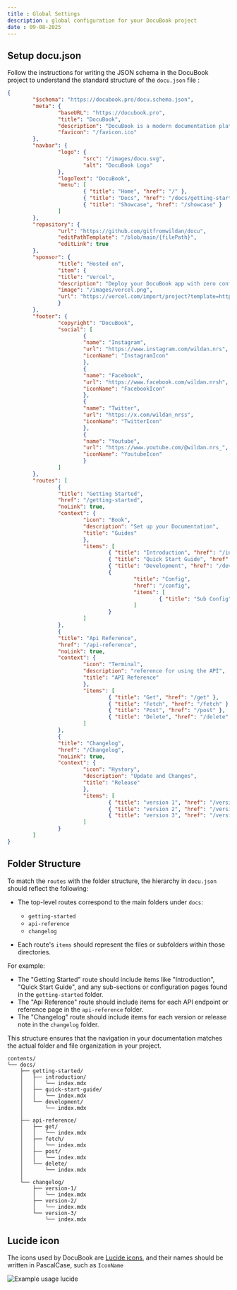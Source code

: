 ```yaml
---
title : Global Settings
description : global configuration for your DocuBook project
date : 09-08-2025
---
```


## Setup docu.json

Follow the instructions for writing the JSON schema in the DocuBook project to understand the standard structure of the `docu.json` file :

```json:docu.json
{
        "$schema": "https://docubook.pro/docu.schema.json",
        "meta": {
                "baseURL": "https://docubook.pro",
                "title": "DocuBook",
                "description": "DocuBook is a modern documentation platform for building, deploying, and managing your docs with ease.",
                "favicon": "/favicon.ico"
        },
        "navbar": {
                "logo": {
                        "src": "/images/docu.svg",
                        "alt": "DocuBook Logo"
                },
                "logoText": "DocuBook",
                "menu": [
                        { "title": "Home", "href": "/" },
                        { "title": "Docs", "href": "/docs/getting-started/introduction" },
                        { "title": "Showcase", "href": "/showcase" }
                ]
        },
        "repository": {
                "url": "https://github.com/gitfromwildan/docu",
                "editPathTemplate": "/blob/main/{filePath}",
                "editLink": true
        },
        "sponsor": {
                "title": "Hosted on",
                "item": {
                "title": "Vercel",
                "description": "Deploy your DocuBook app with zero configuration.",
                "image": "/images/vercel.png",
                "url": "https://vercel.com/import/project?template=https://github.com/DocuBook/docubook"
                }
        },
        "footer": {
                "copyright": "DocuBook",
                "social": [
                        {
                        "name": "Instagram",
                        "url": "https://www.instagram.com/wildan.nrs",
                        "iconName": "InstagramIcon"
                        },
                        {
                        "name": "Facebook",
                        "url": "https://www.facebook.com/wildan.nrsh",
                        "iconName": "FacebookIcon"
                        },
                        {
                        "name": "Twitter",
                        "url": "https://x.com/wildan_nrss",
                        "iconName": "TwitterIcon"
                        },
                        {
                        "name": "Youtube",
                        "url": "https://www.youtube.com/@wildan.nrs_",
                        "iconName": "YoutubeIcon"
                        }
                ]
        },
        "routes": [
                {
                "title": "Getting Started",
                "href": "/getting-started",
                "noLink": true,
                "context": {
                        "icon": "Book",
                        "description": "Set up your Documentation",
                        "title": "Guides"
                        },
                        "items": [
                                { "title": "Introduction", "href": "/introduction" },
                                { "title": "Quick Start Guide", "href": "/quick-start-guide" },
                                { "title": "Development", "href": "/development" },
                                {
                                        "title": "Config",
                                        "href": "/config",
                                        "items": [
                                                { "title": "Sub Config", "href": "/subconfig" }
                                        ]
                                }
                        ]
                },
                {
                "title": "Api Reference",
                "href": "/api-reference",
                "noLink": true,
                "context": {
                        "icon": "Terminal",
                        "description": "reference for using the API",
                        "title": "API Reference"
                        },
                        "items": [
                                { "title": "Get", "href": "/get" },
                                { "title": "Fetch", "href": "/fetch" },
                                { "title": "Post", "href": "/post" },
                                { "title": "Delete", "href": "/delete" }
                        ]
                },
                {
                "title": "Changelog",
                "href": "/Changelog",
                "noLink": true,
                "context": {
                        "icon": "Hystory",
                        "description": "Update and Changes",
                        "title": "Release"
                        },
                        "items": [
                                { "title": "version 1", "href": "/version-1" },
                                { "title": "version 2", "href": "/version-2" },
                                { "title": "version 3", "href": "/version-3" }
                        ]
                }
        ]
}
```

## Folder Structure

To match the `routes` with the folder structure, the hierarchy in `docu.json` should reflect the following:

- The top-level routes correspond to the main folders under `docs`:
  - `getting-started`
  - `api-reference`
  - `changelog`

- Each route's `items` should represent the files or subfolders within those directories.

For example:
- The "Getting Started" route should include items like "Introduction", "Quick Start Guide", and any sub-sections or configuration pages found in the `getting-started` folder.
- The "Api Reference" route should include items for each API endpoint or reference page in the `api-reference` folder.
- The "Changelog" route should include items for each version or release note in the `changelog` folder.

This structure ensures that the navigation in your documentation matches the actual folder and file organization in your project.

```plaintext
contents/
└── docs/
    ├── getting-started/
    │   ├── introduction/
    │   │   └── index.mdx
    │   ├── quick-start-guide/
    │   │   └── index.mdx
    │   └── development/
    │       └── index.mdx
    │
    ├── api-reference/
    │   ├── get/
    │   │   └── index.mdx
    │   ├── fetch/
    │   │   └── index.mdx
    │   ├── post/
    │   │   └── index.mdx
    │   └── delete/
    │       └── index.mdx
    │
    └── changelog/
        ├── version-1/
        │   └── index.mdx
        ├── version-2/
        │   └── index.mdx
        └── version-3/
            └── index.mdx
```

## Lucide icon

The icons used by DocuBook are [Lucide icons](https://lucide.dev/icons), and their names should be written in PascalCase, such as `IconName`

![Example usage lucide](/images/lucide-example.png)